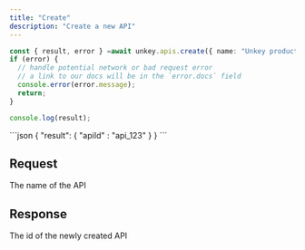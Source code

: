```yaml
---
title: "Create"
description: "Create a new API"
---
```


<RequestExample>

```ts
const { result, error } =await unkey.apis.create({ name: "Unkey production" });
if (error) {
  // handle potential network or bad request error
  // a link to our docs will be in the `error.docs` field
  console.error(error.message);
  return;
}

console.log(result);
```

</RequestExample>

<ResponseExample>
```json
{
  "result": {
    "apiId" : "api_123"
  }
}
```

</ResponseExample>

## Request

<ParamField body="name" type="string" required>
    The name of the API
</ParamField>

## Response

<ResponseField name="result">
<Expandable title="properties" defaultOpen>

<ResponseField name="apiId" type="string" required>
   The id of the newly created API
</ResponseField>

</Expandable>
</ResponseField>
